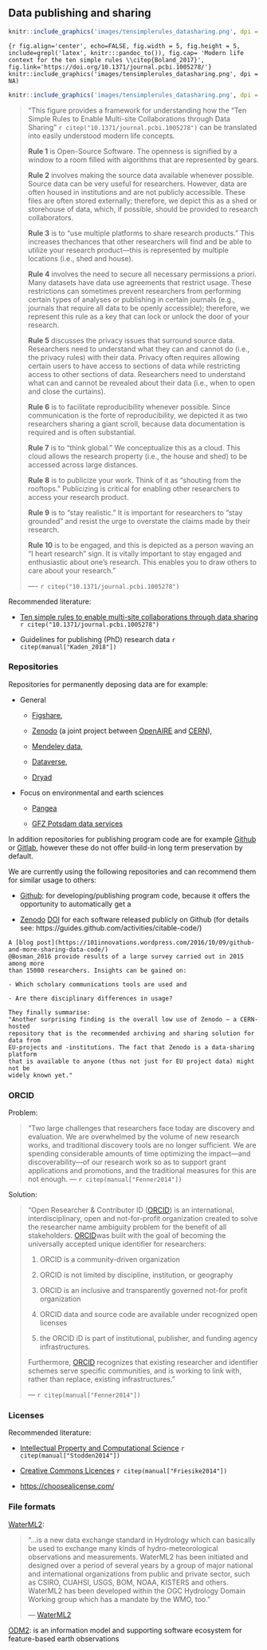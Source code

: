 ##	Data publishing and sharing


```r
knitr::include_graphics('images/tensimplerules_datasharing.png', dpi = NA)
```

```{r fig.align='center', echo=FALSE, fig.width = 5, fig.height = 5, include=grepl('latex', knitr:::pandoc_to()), fig.cap= 'Modern life context for the ten simple rules \\citep{Boland_2017}', fig.link='https://doi.org/10.1371/journal.pcbi.1005278/'}
knitr::include_graphics('images/tensimplerules_datasharing.png', dpi = NA)
```

```r
knitr::include_graphics('images/tensimplerules_datasharing.png', dpi = NA)
```


>"This figure provides a framework for understanding how the “Ten Simple Rules to
Enable Multi-site Collaborations through Data Sharing” `r citep("10.1371/journal.pcbi.1005278")`
can be translated into easily understood modern life concepts.
>
**Rule 1** is Open-Source Software. The openness is signified by a window to a room 
>filled with algorithms that are represented by gears. 
>
**Rule 2** involves making the source data available whenever possible. Source data 
>can be very useful for researchers. However, data are often housed in 
>institutions and are not publicly accessible. These files are often stored 
>externally; therefore, we depict this as a shed or storehouse of data, which, 
>if possible, should be provided to research collaborators. 
>
**Rule 3** is to “use multiple platforms to share research products.” This 
>increases thechances that other researchers will find and be able to utilize your 
>research product—this is represented by multiple locations (i.e., shed and house). 
>
**Rule 4** involves the need to secure all necessary permissions a priori. Many 
>datasets have data use agreements that restrict usage. These restrictions can 
>sometimes prevent researchers from performing certain types of analyses or 
>publishing in certain journals (e.g., journals that require all data to be 
>openly accessible); therefore, we represent this rule as a key that can lock or 
>unlock the door of your research. 
>
**Rule 5** discusses the privacy issues that surround source data. Researchers 
>need to understand what they can and cannot do (i.e., the privacy rules) with 
>their data. Privacy often requires allowing certain users to have access to 
>sections of data while restricting access to other sections of data. Researchers 
>need to understand what can and cannot be revealed about their data (i.e., when 
>to open and close the curtains). 
>
**Rule 6** is to facilitate reproducibility whenever possible. Since 
communication is the forte of reproducibility, we depicted it as two 
researchers sharing a giant scroll, because data documentation is required and 
is often substantial. 
>
**Rule 7** is to “think global.” We conceptualize this as a cloud. This cloud 
allows the research property (i.e., the house and shed) to be accessed across 
large distances. 
>
>**Rule 8** is to publicize your work. Think of it as “shouting from the rooftops.”
Publicizing is critical for enabling other researchers to access your research
product. 
>
>**Rule 9** is to “stay realistic.” It is important for researchers to “stay
grounded” and resist the urge to overstate the claims made by their research.
>
**Rule 10** is to be engaged, and this is depicted as a person waving an “I heart
research” sign. It is vitally important to stay engaged and enthusiastic about
one’s research. This enables you to draw others to care about your research."
>
> ---- `r citep("10.1371/journal.pcbi.1005278")` 

Recommended literature: 

- [Ten simple rules to enable multi-site collaborations through data sharing](https://doi.org/10.1371/journal.pcbi.1005278) 
`r citep("10.1371/journal.pcbi.1005278")`

- Guidelines for publishing (PhD) research data `r citep(manual["Kaden_2018"])`

###	Repositories 

Repositories for permanently deposing data are for example:

- General

    + [Figshare](https://figshare.com), 

    + [Zenodo](https://zenodo.org/) (a joint project between 
    [OpenAIRE](https://www.openaire.eu/) and [CERN](https://home.cern/)),

    + [Mendeley data](https://data.mendeley.com/), 

    + [Dataverse](https://dataverse.org/),

    + [Dryad](https://datadryad.org/)
    
- Focus on environmental and earth sciences

    + [Pangea](https://www.pangaea.de/)
    
    + [GFZ Potsdam data services](http://dataservices.gfz-potsdam.de/portal/)
  

In addition repositories for publishing program code are for example 
[Github](https://github.com) or [Gitlab](https://gitlab.com), however these do 
not offer build-in long term preservation by default.


We are currently using the following repositories and can recommend them for 
similar usage to others: 

- [Github](https://github.com): for developing/publishing program code, because 
it offers the opportunity to automatically get a


- [Zenodo](https://zenodo.org/) [DOI](https://www.doi.org/) for each software 
released publicly on Github (for details see: https://guides.github.com/activities/citable-code/)



```block2
A [blog post](https://101innovations.wordpress.com/2016/10/09/github-and-more-sharing-data-code/)  
@Bosman_2016 provide results of a large survey carried out in 2015 among more 
than 15000 researchers. Insights can be gained on:   

- Which scholary communications tools are used and

- Are there disciplinary differences in usage?

They finally summarise:
"Another surprising finding is the overall low use of Zenodo – a CERN-hosted 
repository that is the recommended archiving and sharing solution for data from 
EU-projects and -institutions. The fact that Zenodo is a data-sharing platform 
that is available to anyone (thus not just for EU project data) might not be 
widely known yet."
```

### ORCID

Problem:

>"Two large challenges that researchers face today are discovery and evaluation. 
We are overwhelmed by the volume of new research works, and traditional discovery 
tools are no longer sufficient. We are spending considerable amounts of time 
optimizing the impact—and discoverability—of our research work so as to support 
grant applications and promotions, and the traditional measures for this are not 
enough. 
> --- `r citep(manual["Fenner2014"])`

Solution:

>"Open Researcher & Contributor ID ([ORCID](http://orcid.org/)) is an international, interdisciplinary, open and not-for-profit organization created to solve the 
researcher name ambiguity problem for the benefit of all stakeholders. 
[ORCID](http://orcid.org/)was built with the goal of becoming the universally 
accepted unique identifier for researchers: 
>
>1. ORCID is a community-driven organization
>
>2. ORCID is not limited by discipline, institution, or geography
>
>3. ORCID is an inclusive and transparently governed not-for profit organization
>
>4. ORCID data and source code are available under recognized open licenses
>
>5. the ORCID iD is part of institutional, publisher, and funding agency 
infrastructures.
>
>Furthermore, [ORCID](http://orcid.org/) recognizes that existing researcher and 
identifier schemes serve specific communities, and is working to link with, 
rather than replace, existing infrastructures."
>
> --- `r citep(manual["Fenner2014"])`


### Licenses

Recommended literature: 

- [Intellectual Property and Computational Science](https://link.springer.com/chapter/10.1007/978-3-319-00026-8_19) `r citep(manual["Stodden2014"])`

- [Creative Commons Licences](https://link.springer.com/chapter/10.1007/978-3-319-00026-8_19) `r citep(manual["Friesike2014"])`

- [https://choosealicense.com/](https://choosealicense.com/)


### File formats

[WaterML2](http://www.waterml2.org/): 

>"...is a new data exchange standard in Hydrology which can basically be used to 
exchange many kinds of hydro-meteorological observations and measurements. 
WaterML2 has been initiated and designed over a period of several years by a 
group of major national and international organizations from public and private 
sector, such as CSIRO, CUAHSI, USGS, BOM, NOAA, KISTERS and others. WaterML2 has 
been developed within the OGC Hydrology Domain Working group which has a mandate 
by the WMO, too."
>
> --- [WaterML2](http://www.waterml2.org/)


[ODM2](http://www.odm2.org/): is an information model and supporting software 
ecosystem for feature-based earth observations
